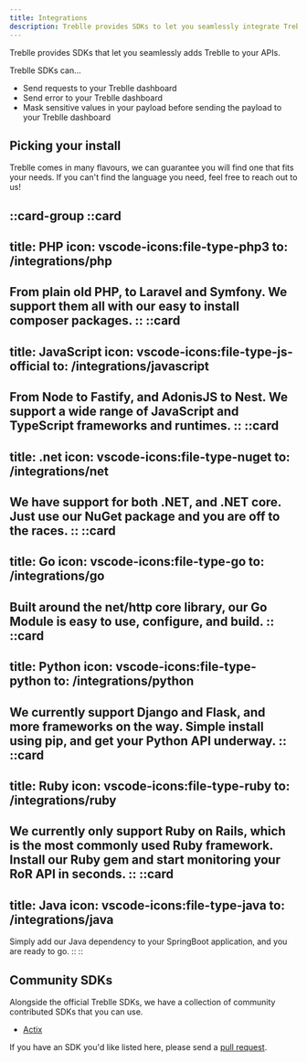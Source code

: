 ```yaml
---
title: Integrations
description: Treblle provides SDKs to let you seamlessly integrate Treblle in your APIs.
---
```


Treblle provides SDKs that let you seamlessly adds Treblle to your APIs.

Treblle SDKs can...

- Send requests to your Treblle dashboard
- Send error to your Treblle dashboard
- Mask sensitive values in your payload before sending the payload to your Treblle dashboard

## Picking your install

Treblle comes in many flavours, we can guarantee you will find one that fits your needs. If you can't find the language you need, feel free to reach out to us!

::card-group
  ::card
  ---
  title: PHP
  icon: vscode-icons:file-type-php3
  to: /integrations/php
  ---
  From plain old PHP, to Laravel and Symfony. We support them all with our easy to install composer packages.
  ::
  ::card
  ---
  title: JavaScript
  icon: vscode-icons:file-type-js-official
  to: /integrations/javascript
  ---
  From Node to Fastify, and AdonisJS to Nest. We support a wide range of JavaScript and TypeScript frameworks and runtimes.
  ::
  ::card
  ---
  title: .net
  icon: vscode-icons:file-type-nuget
  to: /integrations/net
  ---
  We have support for both .NET, and .NET core. Just use our NuGet package and you are off to the races.
  ::
  ::card
  ---
  title: Go
  icon: vscode-icons:file-type-go
  to: /integrations/go
  ---
  Built around the net/http core library, our Go Module is easy to use, configure, and build.
  ::
  ::card
  ---
  title: Python
  icon: vscode-icons:file-type-python
  to: /integrations/python
  ---
  We currently support Django and Flask, and more frameworks on the way. Simple install using pip, and get your Python API underway.
  ::
  ::card
  ---
  title: Ruby
  icon: vscode-icons:file-type-ruby
  to: /integrations/ruby
  ---
  We currently only support Ruby on Rails, which is the most commonly used Ruby framework. Install our Ruby gem and start monitoring your RoR API in seconds.
  ::
  ::card
  ---
  title: Java
  icon: vscode-icons:file-type-java
  to: /integrations/java
  ---
  Simply add our Java dependency to your SpringBoot application, and you are ready to go.
  ::
::

## Community SDKs

Alongside the official Treblle SDKs, we have a collection of community contributed SDKs that you can use.

- <a href="https://github.com/barrage/actix-treblle" target="_blank">
    Actix
  </a>

If you have an SDK you'd like listed here, please send a <a href="https://github.com/Treblle/docs.treblle.com/blob/main/src/content/docs/integrations/index.mdx" target="_blank">pull request</a>.